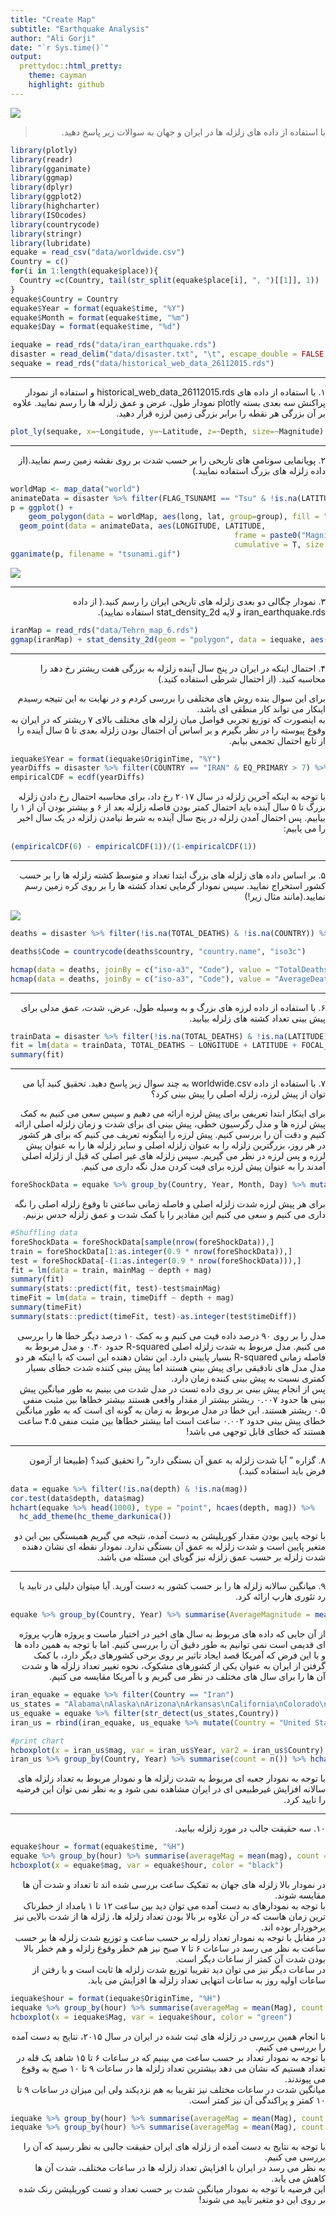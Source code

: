 ```yaml
---
title: "Create Map"
subtitle: "Earthquake Analysis"
author: "Ali Gorji"
date: "`r Sys.time()`"
output:
  prettydoc::html_pretty:
    theme: cayman
    highlight: github
---
```


<div align="center">
<img  src="images/eqs003-001-2.png"  align = 'center'>
</div>

> <p dir="RTL"> 
با استفاده از داده های زلزله ها در ایران و جهان به سوالات زیر پاسخ دهید.
</p>

```r
library(plotly)
library(readr)
library(gganimate)
library(ggmap)
library(dplyr)
library(ggplot2)
library(highcharter)
library(ISOcodes)
library(countrycode)
library(stringr)
library(lubridate)
equake = read_csv("data/worldwide.csv")
Country = c()
for(i in 1:length(equake$place)){
  Country =c(Country, tail(str_split(equake$place[i], ", ")[[1]], 1))
}
equake$Country = Country
equake$Year = format(equake$time, "%Y")
equake$Month = format(equake$time, "%m")
equake$Day = format(equake$time, "%d")

iequake = read_rds("data/iran_earthquake.rds")
disaster = read_delim("data/disaster.txt", "\t", escape_double = FALSE, trim_ws = TRUE)
sequake = read_rds("data/historical_web_data_26112015.rds")
```


***

<p dir="RTL">
۱. با استفاده از داده های
historical_web_data_26112015.rds 
و استفاده از نمودار پراکنش سه بعدی بسته plotly نمودار طول، عرض و عمق زلزله ها را رسم نمایید. علاوه بر آن بزرگی هر نقطه را برابر بزرگی زمین لرزه قرار دهید.
</p>

```r
plot_ly(sequake, x=~Longitude, y=~Latitude, z=~Depth, size=~Magnitude)
```


***

<p dir="RTL">
۲. پویانمایی سونامی های تاریخی را بر حسب شدت بر روی نقشه زمین رسم نمایید.(از داده زلزله های بزرگ استفاده نمایید.)
</p>

```r
worldMap <- map_data("world")
animateData = disaster %>% filter(FLAG_TSUNAMI == "Tsu" & !is.na(LATITUDE) & !is.na(LONGITUDE) & !is.na(LOCATION_NAME)& !is.na(EQ_PRIMARY)) %>% arrange(EQ_PRIMARY)
p = ggplot() +
    geom_polygon(data = worldMap, aes(long, lat, group=group), fill = "white", color = "lightblue") +
  geom_point(data = animateData, aes(LONGITUDE, LATITUDE,
                                                  frame = paste0("Magnitude under ", floor(EQ_PRIMARY)),
                                                  cumulative = T, size = EQ_PRIMARY, color = EQ_PRIMARY)) + scale_color_continuous(low = "yellow", high = "red", guide = F) + scale_size(guide = F)
gganimate(p, filename = "tsunami.gif")
```
<img src="tsunami.gif" align="center">


***

<p dir="RTL">
۳. نمودار چگالی دو بعدی زلزله های تاریخی ایران را رسم کنید.( از داده iran_earthquake.rds و لایه stat_density_2d استفاده نمایید).
</p>
```r
iranMap = read_rds("data/Tehrn_map_6.rds")
ggmap(iranMap) + stat_density_2d(geom = "polygon", data = iequake, aes(x =Long, y = Lat, alpha = ..level.., fill = ..level..)) + scale_fill_gradient(low = "blue", high = "red", guide=FALSE) +  scale_alpha(range = c(0.5, 1), guide = FALSE)
```

***

<p dir="RTL">
۴. احتمال اینکه در ایران در پنج سال آینده زلزله به بزرگی هفت ریشتر رخ دهد را محاسبه کنید. (از احتمال شرطی استفاده کنید.)
</p>
<p dir="RTL">
برای این سوال بنده روش های مختلفی را بررسی کردم و در نهایت به این نتیجه رسیدم اینکار می تواند کار منطقی ای باشد.
<br>
به اینصورت که توزیع تجربی فواصل میان زلزله های مختلف بالای ۷ ریشتر که در ایران به وقوع پیوسته را در نظر بگیرم و بر اساس آن احتمال بودن زلزله بعدی تا ۵ سال آینده را از تابع احتمال تجمعی بیابم.
</p>

```r
iequake$Year = format(iequake$OriginTime, "%Y")
yearDiffs = disaster %>% filter(COUNTRY == "IRAN" & EQ_PRIMARY > 7) %>% mutate(previousYear = lag(YEAR)) %>% filter(!is.na(previousYear)) %>% mutate(diff = YEAR - previousYear) %>% .$diff
empiricalCDF = ecdf(yearDiffs)
```
<p dir="RTL">
با توجه به اینکه آخرین زلزله در سال ۲۰۱۷ رخ داد، برای محاسبه احتمال رخ دادن زلزله بزرگ تا ۵ سال آینده باید احتمال کمتر بودن فاصله زلزله بعد از ۶ و بیشتر بودن آن از ۱ را بیابیم. پس احتمال آمدن زلزله در پنج سال آینده به شرط نیامدن زلزله در یک سال اخیر را می یابیم:
</p>
```r
(empiricalCDF(6) - empiricalCDF(1))/(1-empiricalCDF(1))
```
***

<p dir="RTL">
۵. بر اساس داده های زلزله های بزرگ ابتدا تعداد و متوسط کشته زلزله ها را بر حسب کشور استخراج نمایید. سپس نمودار گرمایی تعداد کشته ها را بر روی کره زمین رسم نمایید.(مانند مثال زیر!)
</p>

<div align="center">
<img  src="images/jvector.png"  align = 'center'>
</div>

```r
deaths = disaster %>% filter(!is.na(TOTAL_DEATHS) & !is.na(COUNTRY)) %>% group_by(COUNTRY) %>% summarise(TotalDeaths = sum(TOTAL_DEATHS), AverageDeaths = mean(TOTAL_DEATHS)) %>% select(country = COUNTRY, TotalDeaths, AverageDeaths)

deaths$Code = countrycode(deaths$country, "country.name", "iso3c")

hcmap(data = deaths, joinBy = c("iso-a3", "Code"), value = "TotalDeaths", name = "Total Deaths")
hcmap(data = deaths, joinBy = c("iso-a3", "Code"), value = "AverageDeaths", name = "Average Deaths")
```

***

<p dir="RTL">
۶. با استفاده از داده لرزه های بزرگ و به وسیله طول، عرض، شدت، عمق مدلی برای پیش بینی تعداد کشته های زلزله بیابید.
</p>
```r
trainData = disaster %>% filter(!is.na(TOTAL_DEATHS) & !is.na(LATITUDE) & !is.na(LONGITUDE) & !is.na(FOCAL_DEPTH) & !is.na(EQ_PRIMARY))
fit = lm(data = trainData, TOTAL_DEATHS ~ LONGITUDE + LATITUDE + FOCAL_DEPTH + EQ_PRIMARY)
summary(fit)
```

***

<p dir="RTL">
۷. با استفاده از داده worldwide.csv به چند سوال زیر پاسخ دهید. تحقیق کنید آیا می توان از پیش لرزه، زلزله اصلی را پیش بینی کرد؟
</p>
<p dir="RTL">
برای اینکار ابتدا تعریفی برای پیش لرزه ارائه می دهیم و سپس سعی می کنیم به کمک پیش لرزه ها و مدل رگرسیون خطی، پیش بینی ای برای شدت و زمان زلزله اصلی ارائه کنیم و دقت آن را بررسی کنیم. پیش لرزه را اینگونه تعریف می کنیم که برای هر کشور در هر روز، بزرگترین زلزله را به عنوان زلزله اصلی و سایر زلزله ها را به عنوان پیش لرزه و پس لرزه در نظر می گیریم. سپس زلزله های غیر اصلی که قبل از زلزله اصلی آمدند را به عنوان پیش لرزه برای فیت کردن مدل نگه داری می کنیم.
</p>
```r
foreShockData = equake %>% group_by(Country, Year, Month, Day) %>% mutate(isMain = (mag == max(mag)), mainMag = max(mag)) %>% arrange(Country, Year, Month, Day, desc(isMain)) %>% mutate(mainTime = first(time)) %>% mutate(timeDiff = floor(as.integer(mainTime - time)/3600)) %>% filter(mainTime>time)
```
<p dir="RTL">
برای هر پیش لرزه شدت زلزله اصلی و فاصله زمانی ساعتی تا وقوع زلزله اصلی را نگه داری می کنیم و سعی می کنیم این مقادیر را با کمک شدت و عمق زلزله حدس بزنیم.
</p>
```r
#Shuffling data
foreShockData = foreShockData[sample(nrow(foreShockData)),]
train = foreShockData[1:as.integer(0.9 * nrow(foreShockData)),]
test = foreShockData[-(1:as.integer(0.9 * nrow(foreShockData))),]
fit = lm(data = train, mainMag ~ depth + mag)
summary(fit)
summary(stats::predict(fit, test)-test$mainMag)
timeFit = lm(data = train, timeDiff ~ depth + mag)
summary(timeFit)
summary(stats::predict(timeFit, test)-as.integer(test$timeDiff))
```
<p dir="RTL">
مدل را بر روی ۹۰ درصد داده فیت می کنیم و به کمک ۱۰ درصد دیگر خطا ها را بررسی می کنیم. مدل مربوط به شدت زلزله اصلی R-squared حدود ۰.۴۰ و مدل مربوط به فاصله زمانی R-squared بسیار پایینی دارد. این نشان دهنده این است که با اینکه هر دو مدل مدل های نادقیقی برای پیش بینی هستند اما پیش بینی کننده شدت خطای بسیار کمتری نسبت به پیش بینی کننده زمان دارد.
<br>
پس از انجام پیش بینی بر روی داده تست در مدل شدت می بینیم به طور میانگین پیش بینی ها حدود ۰.۰۰۷ ریشتر بیشتر از مقدار واقعی هستند بیشتر خطاها بین مثبت منفی ۰.۵ ریشتر هستند. این خطا در مدل مربوط به زمان به گونه ای است که به طور میانگین خطای پیش بینی حدود ۰.۰۰۲ ساعت است اما بیشتر خطاها بین مثبت منفی ۴.۵ ساعت هستند که خطای قابل توجهی می باشد!
</p>


***

<p dir="RTL">
۸. گزاره " آیا شدت زلزله به عمق آن بستگی دارد" را تحقیق کنید؟ (طبیعتا از آزمون فرض باید استفاده کنید.)
</p>

```r
data = equake %>% filter(!is.na(depth) & !is.na(mag))
cor.test(data$depth, data$mag)
hchart(equake %>% head(1000), type = "point", hcaes(depth, mag)) %>% 
  hc_add_theme(hc_theme_darkunica())
```
<p dir="RTL">
با توجه پایین بودن مقدار کوریلیشن به دست آمده، نتیجه می گیریم همبستگی بین این دو متغیر پایین است و شدت زلزله به عمق آن بستگی ندارد. نمودار نقطه ای نشان دهنده شدت زلزله بر حسب عمق زلزله نیز گویای این مسئله می باشد.
</p>

***

<p dir="RTL"> 
۹. میانگین سالانه زلزله ها را بر حسب کشور به دست آورید. آیا میتوان دلیلی در تایید یا رد تئوری هارپ ارائه کرد.
</p>

```r
equake %>% group_by(Country, Year) %>% summarise(AverageMagnitude = mean(mag, na.rm = T))
```
<p dir="RTL">
از آن جایی که داده های مربوط به سال های اخیر در اختیار ماست و پروژه هارپ پروژه ای قدیمی است نمی توانیم به طور دقیق آن را بررسی کنیم. اما با توجه به همین داده ها و با این فرض که آمریکا قصد ایجاد تاثیر بر روی برخی کشورهای دیگر دارد، با کمک گرفتن از ایران به عنوان یکی از کشورهای مشکوک، نحوه تغییر تعداد زلزله ها و شدت آن ها را برای سال های مختلف در نظر می گیریم و با آمریکا مقایسه می کنیم.
</p>
```r
iran_equake = equake %>% filter(Country == "Iran")
us_states = "Alabama\nAlaska\nArizona\nArkansas\nCalifornia\nColorado\nConnecticut\nDelaware\nFlorida\nGeorgia\nHawaii\nIdaho\nIllinois\nIndiana\nIowa\nKansas\nKentucky\nLouisiana\nMaine\nMaryland\nMassachusetts\nMichigan\nMinnesota\nMississippi\nMissouri\nMontana\nNebraska\nNevada\nNew Hampshire\nNew Jersey\nNew Mexico\nNew York\nNorth Carolina\nNorth Dakota\nOhio\nOklahoma\nOregon\nPennsylvania\nRhode Island\nSouth Carolina\nSouth Dakota\nTennessee\nTexas\nUtah\nVermont\nVirginia\nWashington\nWest Virginia\nWisconsin\nWyoming\nDistrict of Columbia\nPuerto Rico\nGuam\nAmerican Samoa\nU.S. Virgin Islands\nNorthern Mariana Islands"
us_equake = equake %>% filter(str_detect(us_states,Country))
iran_us = rbind(iran_equake, us_equake %>% mutate(Country = "United States"))

#print chart
hcboxplot(x = iran_us$mag, var = iran_us$Year, var2 = iran_us$Country) %>% hc_chart(type = "column")
iran_us %>% group_by(Country, Year) %>% summarise(count = n()) %>% hchart("line", hcaes(x = Year, y = count, group = Country))
```
<p dir="RTL">
با توجه به نمودار جعبه ای مربوط به شدت زلزله ها و نمودار مربوط به تعداد زلزله های سالانه افزایش غیرطبیعی ای در ایران مشاهده نمی شود و به نظر نمی توان این فرضیه را تایید کرد.
</p>

***

<p dir="RTL"> 
۱۰. سه حقیقت جالب در مورد زلزله بیابید.
</p>

```r
equake$hour = format(equake$time, "%H")
equake %>% group_by(hour) %>% summarise(averageMag = mean(mag), count = n()) %>% hchart("point", hcaes(x = "hour", y = "count", size = "averageMag"), color = "black")
hcboxplot(x = equake$mag, var = equake$hour, color = "black")
```
<p dir="RTL"> 
در نمودار بالا زلزله های جهان به تفکیک ساعت بررسی شده اند تا تعداد و شدت آن ها مقایسه شوند.
<br>
با توجه به نمودارهای به دست آمده می توان دید بین ساعت ۱۲ تا ۱ بامداد از خطرناک ترین زمان هاست که در آن علاوه بر بالا بودن تعداد زلزله ها، زلزله ها از شدت بالایی نیز برخوردار بوده اند.
<br>
در مقابل با توجه به نمودار تعداد زلرله بر حسب ساعت و توزیع شدت زلزله ها بر حسب ساعت به نظر می رسد در ساعات ۶ تا ۷ صبح نیز هم خطر وقوع زلزله و هم خطر بالا بودن شدت آن کمتر از ساعات دیگر است.
<br>
در ساعات دیگر نیز می توان دید تقریبا توزیع شدت زلزله ها ثابت است و با رفتن از ساعات اولیه روز به ساعات انتهایی تعداد زلزله ها افزایش می یابد.
</p>
```r
iequake$hour = format(iequake$OriginTime, "%H")
iequake %>% group_by(hour) %>% summarise(averageMag = mean(Mag), count = n()) %>% hchart("point", hcaes(x = "hour", y = "count", size = "averageMag"), color = "green")
hcboxplot(x = iequake$Mag, var = iequake$hour, color = "green")
```
<p dir="RTL">
با انجام همین بررسی در زلزله های ثبت شده در ایران در سال ۲۰۱۵، نتایج به دست آمده را بررسی می کنیم.
<br>
با توجه به نمودار تعداد بر حسب ساعت می بینیم که در ساعات ۶ تا ۱۵ شاهد یک قله در تعداد هستیم که نشان می دهد بیشترین تعداد زلزله ها در ساعات ۹ تا ۱۰ صبح به وقوع می پیوندند.
<br>
میانگین شدت در ساعات مختلف نیز تقریبا به هم نزدیکند ولی این میزان در ساعات ۹ تا ۱۰ کمتر و پراکندگی آن نیز کمتر است.
</p>
```r
iequake %>% group_by(hour) %>% summarise(averageMag = mean(Mag), count = n()) %>% hchart("point", hcaes(x = "count", y = "averageMag",  group = "hour"), color = "green") %>% hc_legend(enabled = F)
iequake %>% group_by(hour) %>% summarise(averageMag = mean(Mag), count = n()) %>% cor.test(formula = ~ averageMag + count, data = .,  method = c("spearman"))
```
<p dir="RTL">
با توجه به نتایج به دست آمده از زلزله های ایران حقیقت جالبی به نظر رسید که آن را بررسی می کنیم.
<br>
به نظر می رسد در ایران با افزایش تعداد زلزله ها در ساعات مختلف، شدت آن ها کاهش می یابد.
<br>
این فرضیه با توجه به نمودار میانگین شدت بر حسب تعداد و تست کوریلیشن رنک شده بر روی این دو متغیر تایید می شوند!
</p>
